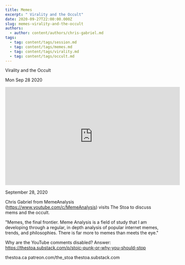 ```yaml
---
title: Memes
excerpt: " Virality and the Occult"
date: 2020-09-27T22:00:00.000Z
slug: memes-virality-and-the-occult
authors:
  - author: content/authors/chris-gabriel.md
tags:
  - tag: content/tags/session.md
  - tag: content/tags/memes.md
  - tag: content/tags/virality.md
  - tag: content/tags/occult.md
---
```




 Virality and the Occult

Mon Sep 28 2020

<iframe width="560" height="315" src="https://www.youtube.com/embed/V4oc9tqK_eM" title="Memes: Virality and the Occult w/ Chris Gabriel (MemeAnalysis)" frameborder="0" allow="accelerometer; autoplay; clipboard-write; encrypted-media; gyroscope; picture-in-picture" allowfullscreen ></iframe>

September 28, 2020

Chris Gabriel from MemeAnalysis (https://www.youtube.com/c/MemeAnalysis) visits The Stoa to discuss mems and the occult.

"Memes, the final frontier. Meme Analysis is a field of study that I am developing through a regular, in depth analysis of popular internet memes, trends, and philosophies. There is far more to memes than meets the eye."

Why are the YouTube comments disabled? Answer: https://thestoa.substack.com/p/stoic-punk-or-why-you-should-stop

thestoa.ca
patreon.com/the_stoa
thestoa.substack.com


